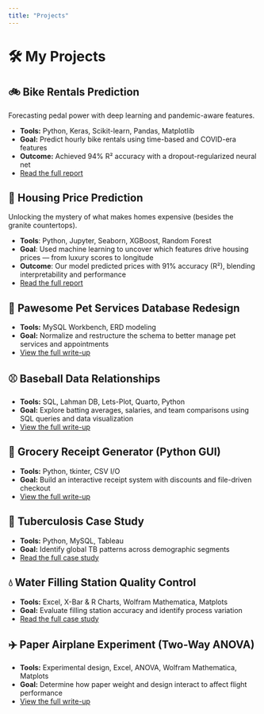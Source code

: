 ```yaml
---
title: "Projects"
---
```


# 🛠️ My Projects

## 🚲 Bike Rentals Prediction

Forecasting pedal power with deep learning and pandemic-aware features.

- **Tools:** Python, Keras, Scikit-learn, Pandas, Matplotlib
- **Goal:** Predict hourly bike rentals using time-based and COVID-era features
- **Outcome:** Achieved 94% R² accuracy with a dropout-regularized neural net
- [Read the full report](bike_rentals_case_study.qmd)


## 🏡 Housing Price Prediction

Unlocking the mystery of what makes homes expensive (besides the granite countertops).

- **Tools**: Python, Jupyter, Seaborn, XGBoost, Random Forest
- **Goal**: Used machine learning to uncover which features drive housing prices — from luxury scores to longitude
- **Outcome**: Our model predicted prices with 91% accuracy (R²), blending interpretability and performance
- [Read the full report](housing_case_study.qmd)

## 🐶 Pawesome Pet Services Database Redesign
- **Tools:** MySQL Workbench, ERD modeling  
- **Goal:** Normalize and restructure the schema to better manage pet services and appointments  
- [View the full write-up](pawesome-database-enhancement.qmd)

## ⚾ Baseball Data Relationships 
- **Tools:** SQL, Lahman DB, Lets-Plot, Quarto, Python  
- **Goal:** Explore batting averages, salaries, and team comparisons using SQL queries and data visualization  
- [View the full write-up](baseball-relationships-study.qmd)

## 🧾 Grocery Receipt Generator (Python GUI)
- **Tools:** Python, tkinter, CSV I/O  
- **Goal:** Build an interactive receipt system with discounts and file-driven checkout  
- [View the full write-up](receipt-generator-app.qmd)

## 🦠 Tuberculosis Case Study
- **Tools:** Python, MySQL, Tableau  
- **Goal:** Identify global TB patterns across demographic segments  
- [Read the full case study](tb-insights.qmd)

## 💧 Water Filling Station Quality Control
- **Tools:** Excel, X-Bar & R Charts, Wolfram Mathematica, Matplots  
- **Goal:** Evaluate filling station accuracy and identify process variation  
- [Read the full case study](water-filling-case.qmd)

## ✈️ Paper Airplane Experiment (Two-Way ANOVA)
- **Tools:** Experimental design, Excel, ANOVA, Wolfram Mathematica, Matplots  
- **Goal:** Determine how paper weight and design interact to affect flight performance  
- [View the full write-up](airplane-anova-study.qmd)

